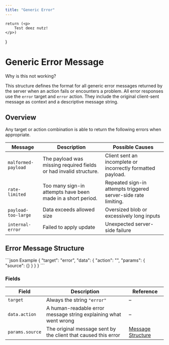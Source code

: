 ```yaml
---
title: "Generic Error"
---
```


    return (<p>
        Test deez nutz!
    </p>)
}

# Generic Error Message

<Tester>Why is this not working?</Tester>

This structure defines the format for all generic error messages returned by the server when an action fails or encounters a problem. All error responses use the `error` target and `error` action. They include the original client-sent message as context and a descriptive message string.

## Overview

Any target or action combination is able to return the following errors when appropriate.

| Message             | Description                                                       | Possible Causes                                                |
|---------------------|-------------------------------------------------------------------|----------------------------------------------------------------|
| `malformed-payload` | The payload was missing required fields or had invalid structure. | Client sent an incomplete or incorrectly formatted payload.    |
| `rate-limited`      | Too many sign-in attempts have been made in a short period.       | Repeated sign-in attempts triggered server-side rate limiting. |
| `payload-too-large` | Data exceeds allowed size                                         | Oversized blob or excessively long inputs                      |
| `internal-error`    | Failed to apply update                                            | Unexpected server-side failure                                 |


## Error Message Structure

<CodeGroup>
```json Example
{
    "target": "error",
    "data": {
        "action": "",
        "params": {
            "source": {}
        }
    }
}
```
</CodeGroup>

<Schema path="/error.json" />


### Fields

| Field           | Description                                                      | Reference                                 |
|-----------------|------------------------------------------------------------------|-------------------------------------------|
| `target`        | Always the string `"error"`                                      | –                                         |
| `data.action`   | A human-readable error message string explaining what went wrong | –                                         |
| `params.source` | The original message sent by the client that caused this error   | [Message Structure](/protocol/format.mdx) |

